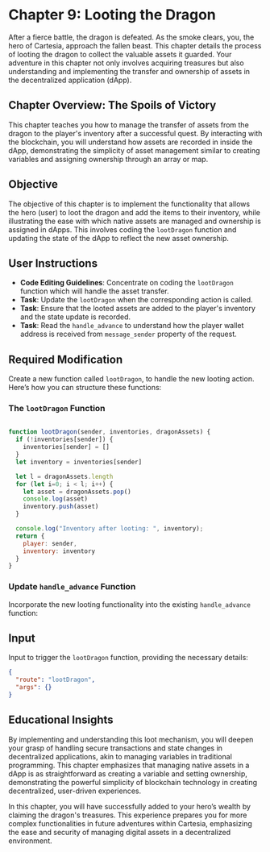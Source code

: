 # Chapter 9: Looting the Dragon

After a fierce battle, the dragon is defeated. As the smoke clears, you, the hero of Cartesia, approach the fallen beast. This chapter details the process of looting the dragon to collect the valuable assets it guarded. Your adventure in this chapter not only involves acquiring treasures but also understanding and implementing the transfer and ownership of assets in the decentralized application (dApp).

## Chapter Overview: The Spoils of Victory

This chapter teaches you how to manage the transfer of assets from the dragon to the player's inventory after a successful quest. By interacting with the blockchain, you will understand how assets are recorded in inside the dApp, demonstrating the simplicity of asset management similar to creating variables and assigning ownership through an array or map.

## Objective

The objective of this chapter is to implement the functionality that allows the hero (user) to loot the dragon and add the items to their inventory, while illustrating the ease with which native assets are managed and ownership is assigned in dApps. This involves coding the `lootDragon` function and updating the state of the dApp to reflect the new asset ownership.

## User Instructions

- **Code Editing Guidelines**: Concentrate on coding the `lootDragon` function which will handle the asset transfer.
- **Task**: Update the `lootDragon` when the corresponding action is called.
- **Task**: Ensure that the looted assets are added to the player's inventory and the state update is recorded.
- **Task**: Read the `handle_advance` to understand how the player wallet address is received from `message_sender` property of the request.


## Required Modification

Create a new function called `lootDragon`, to handle the new looting action. Here’s how you can structure these functions:

### The `lootDragon` Function

```javascript

function lootDragon(sender, inventories, dragonAssets) {
  if (!inventories[sender]) {
    inventories[sender] = []
  }
  let inventory = inventories[sender]

  let l = dragonAssets.length
  for (let i=0; i < l; i++) {
    let asset = dragonAssets.pop()
    console.log(asset)
    inventory.push(asset)
  }

  console.log("Inventory after looting: ", inventory);
  return {
    player: sender,
    inventory: inventory
  }
}
```

### Update `handle_advance` Function

Incorporate the new looting functionality into the existing `handle_advance` function:

## Input
Input to trigger the `lootDragon` function, providing the necessary details:

```json
{
  "route": "lootDragon",
  "args": {}
}
```

## Educational Insights

By implementing and understanding this loot mechanism, you will deepen your grasp of handling secure transactions and state changes in decentralized applications, akin to managing variables in traditional programming. This chapter emphasizes that managing native assets in a dApp is as straightforward as creating a variable and setting ownership, demonstrating the powerful simplicity of blockchain technology in creating decentralized, user-driven experiences.

In this chapter, you will have successfully added to your hero’s wealth by claiming the dragon's treasures. This experience prepares you for more complex functionalities in future adventures within Cartesia, emphasizing the ease and security of managing digital assets in a decentralized environment.
